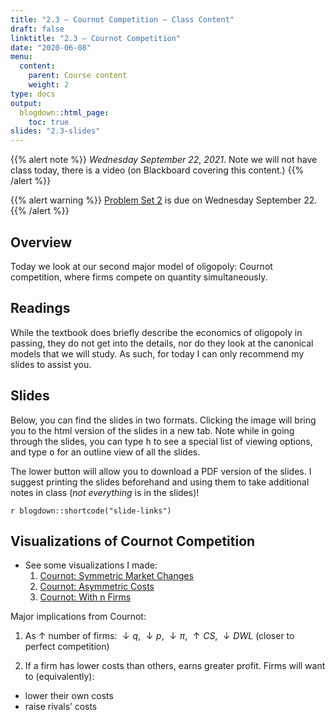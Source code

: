 ```yaml
---
title: "2.3 — Cournot Competition — Class Content"
draft: false
linktitle: "2.3 — Cournot Competition"
date: "2020-06-08"
menu:
  content:
    parent: Course content
    weight: 2
type: docs
output:
  blogdown::html_page:
    toc: true
slides: "2.3-slides"
---
```


{{% alert note %}}
*Wednesday September 22, 2021*. Note we will not have class today, there is a video (on Blackboard covering this content.)
{{% /alert %}}

{{% alert warning %}}
[Problem Set 2](/assignments/02-problem-set) is due on Wednesday September 22. 
{{% /alert %}}

## <i class="fas fa-info-circle fa-lg"></i> Overview

Today we look at our second major model of oligopoly: Cournot competition, where firms compete on quantity simultaneously.

## <i class="fas fa-book-reader fa-lg"></i> Readings

While the textbook does briefly describe the economics of oligopoly in passing, they do not get into the details, nor do they look at the canonical models that we will study. As such, for today I can only recommend my slides to assist you. 

## <i class="fas fa-chalkboard-teacher"></i> Slides

Below, you can find the slides in two formats. Clicking the image will bring you to the html version of the slides in a new tab. Note while in going through the slides, you can type <kbd>h</kbd> to see a special list of viewing options, and type <kbd>o</kbd> for an outline view of all the slides.

The lower button will allow you to download a PDF version of the slides. I suggest printing the slides beforehand and using them to take additional notes in class (*not everything* is in the slides)!

`r blogdown::shortcode("slide-links")`

## Visualizations of Cournot Competition

- See some visualizations I made:
  1. [Cournot: Symmetric Market Changes](https://ryansafner.shinyapps.io/Cournot_market_changes/)
  2. [Cournot: Asymmetric Costs](https://ryansafner.shinyapps.io/cournot_asymmetric_costs/)
  3. [Cournot: With n Firms](https://ryansafner.shinyapps.io/Cournot_n_firms/)

Major implications from Cournot:

1. As $\uparrow$ number of firms: $\downarrow q$, $\downarrow p$, $\downarrow \pi$, $\uparrow CS$, $\downarrow DWL$ (closer to perfect competition)

2. If a firm has lower costs than others, earns greater profit. Firms will want to (equivalently):
  - lower their own costs
  - raise rivals' costs

